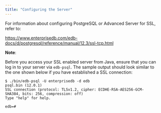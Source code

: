 ```yaml
---
title: "Configuring the Server"
---
```


<div id="configuring_the_server" class="registered_link"></div>

For information about configuring PostgreSQL or Advanced Server for SSL, refer to:

 <https://www.enterprisedb.com/edb-docs/d/postgresql/reference/manual/12.3/ssl-tcp.html>

**Note**:

Before you access your SSL enabled server from Java, ensure that you can log in to your server via `edb-psql`. The sample output should look similar to the one shown below if you have established a SSL connection:

```text
$ ./bin/edb-psql -U enterprisedb -d edb
psql.bin (12.0.1)
SSL connection (protocol: TLSv1.2, cipher: ECDHE-RSA-AES256-GCM-SHA384, bits: 256, compression: off)
Type "help" for help.

edb=#
```
